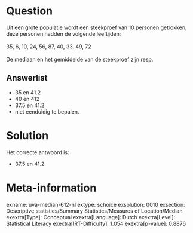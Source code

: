 Question
========

Uit een grote populatie wordt een steekproef van 10 personen getrokken;
deze personen hadden de volgende leeftijden:\
\
35, 6, 10, 24, 56, 87, 40, 33, 49, 72\
\
De mediaan en het gemiddelde van de steekproef zijn resp.

Answerlist
----------

* 35 en 41.2
* 40 en 412
* 37.5 en 41.2
* niet eenduidig te bepalen.

Solution
========

Het correcte antwoord is: 

* 37.5 en 41.2

Meta-information
================
exname: uva-median-612-nl
extype: schoice
exsolution: 0010
exsection: Descriptive statistics/Summary Statistics/Measures of Location/Median
exextra[Type]: Conceptual
exextra[Language]: Dutch
exextra[Level]: Statistical Literacy
exextra[IRT-Difficulty]: 1.054
exextra[p-value]: 0.8876
